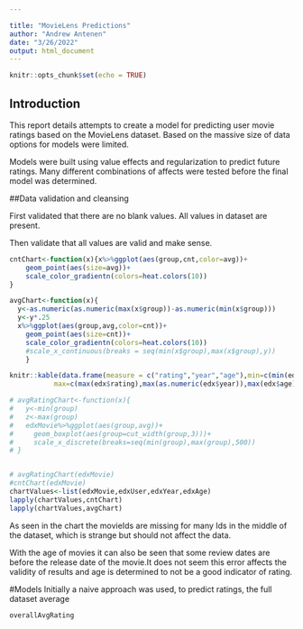 ```yaml
---

title: "MovieLens Predictions"
author: "Andrew Antenen"
date: "3/26/2022"
output: html_document
---
```


```r
knitr::opts_chunk$set(echo = TRUE)
```

## Introduction

This report details attempts to create a model for predicting user movie ratings based on the MovieLens dataset. Based on the massive size of data options for models were limited. 

Models were built using value effects and regularization to predict future ratings. Many different combinations of affects were tested before the final model was determined. 

##Data validation and cleansing

First validated that there are no blank values. All values in dataset are present. 

Then validate that all values are valid and make sense.

```r
cntChart<-function(x){x%>%ggplot(aes(group,cnt,color=avg))+
    geom_point(aes(size=avg))+
    scale_color_gradientn(colors=heat.colors(10))
}

avgChart<-function(x){
  y<-as.numeric(as.numeric(max(x$group))-as.numeric(min(x$group)))
  y<-y*.25
  x%>%ggplot(aes(group,avg,color=cnt))+
    geom_point(aes(size=cnt))+
    scale_color_gradientn(colors=heat.colors(10))
    #scale_x_continuous(breaks = seq(min(x$group),max(x$group),y))
    }

knitr::kable(data.frame(measure = c("rating","year","age"),min=c(min(edx$rating),min(as.numeric(edx$year)),min(edx$age)),
           max=c(max(edx$rating),max(as.numeric(edx$year)),max(edx$age))))

# avgRatingChart<-function(x){
#   y<-min(group)
#   z<-max(group)
#   edxMovie%>%ggplot(aes(group,avg))+
#     geom_boxplot(aes(group=cut_width(group,3)))+
#     scale_x_discrete(breaks=seq(min(group),max(group),500))
# }


# avgRatingChart(edxMovie)
#cntChart(edxMovie)
chartValues<-list(edxMovie,edxUser,edxYear,edxAge)
lapply(chartValues,cntChart)
lapply(chartValues,avgChart)

```

As seen in the chart the movieIds are missing for many Ids in the middle of the dataset, which is strange but should not affect the data.

With the age of movies it can also be seen that some review dates are before the release date of the movie.It does not seem this error affects the validity of results and age is determined to not be a good indicator of rating.


#Models
Initially a naive approach was used, to predict ratings, the full dataset average 
```r
overallAvgRating
```




